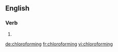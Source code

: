 ==English==

===Verb===
{{head|en|present participle}}

# {{present participle of|chloroform|lang=en|nocat=1}}

[[de:chloroforming]]
[[fr:chloroforming]]
[[vi:chloroforming]]